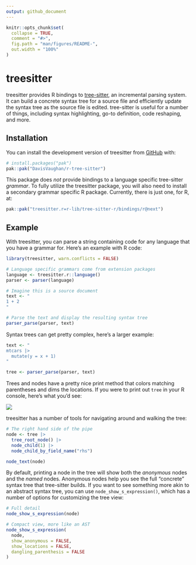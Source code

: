 ```yaml
---
output: github_document
---
```


<!-- README.md is generated from README.Rmd. Please edit that file -->

```r
knitr::opts_chunk$set(
  collapse = TRUE,
  comment = "#>",
  fig.path = "man/figures/README-",
  out.width = "100%"
)
```

# treesitter

<!-- badges: start -->
<!-- badges: end -->

treesitter provides R bindings to [tree-sitter](https://github.com/tree-sitter/tree-sitter), an incremental parsing system. It can build a concrete syntax tree for a source file and efficiently update the syntax tree as the source file is edited. tree-sitter is useful for a number of things, including syntax highlighting, go-to definition, code reshaping, and more.

## Installation

You can install the development version of treesitter from [GitHub](https://github.com/) with:

``` r
# install.packages("pak")
pak::pak("DavisVaughan/r-tree-sitter")
```

This package does _not_ provide bindings to a language specific tree-sitter _grammar_. To fully utilize the treesitter package, you will also need to install a secondary grammar specific R package. Currently, there is just one, for R, at:

``` r
pak::pak("treesitter.r=r-lib/tree-sitter-r/bindings/r@next")
```

## Example

With treesitter, you can parse a string containing code for any language that you have a grammar for. Here's an example with R code:

```r
library(treesitter, warn.conflicts = FALSE)

# Language specific grammars come from extension packages
language <- treesitter.r::language()
parser <- parser(language)

# Imagine this is a source document
text <- "
1 + 2
"

# Parse the text and display the resulting syntax tree
parser_parse(parser, text)
```

Syntax trees can get pretty complex, here's a larger example:

```r
text <- "
mtcars |>
  mutate(y = x + 1)
"

tree <- parser_parse(parser, text)
```

Trees and nodes have a pretty nice print method that colors matching parentheses and dims the locations. If you were to print out `tree` in your R console, here's what you'd see:

<img src="man/figures/README-dplyr-tree.png"/>

treesitter has a number of tools for navigating around and walking the tree:

```r
# The right hand side of the pipe
node <- tree |>
  tree_root_node() |>
  node_child(1) |>
  node_child_by_field_name("rhs")

node_text(node)
```

By default, printing a node in the tree will show both the _anonymous_ nodes and the _named_ nodes. Anonymous nodes help you see the full "concrete" syntax tree that tree-sitter builds. If you want to see something more akin to an abstract syntax tree, you can use `node_show_s_expression()`, which has a number of options for customizing the tree view:


```r
# Full detail
node_show_s_expression(node)

# Compact view, more like an AST
node_show_s_expression(
  node,
  show_anonymous = FALSE,
  show_locations = FALSE,
  dangling_parenthesis = FALSE
)
```
